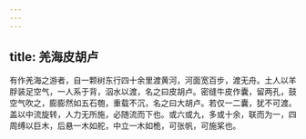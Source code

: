 ```yaml
---
---
---
```

title: 羌海皮胡卢
---



有作羌海之游者，自一颗树东行四十余里渡黄河，河面宽百步，渡无舟。土人以羊脬装足空气，一人系于背，泅水以渡，名之曰皮胡卢。密缝牛皮作囊，留两孔，鼓空气吹之，膨膨然如五石匏，重载不沉，名之曰大胡卢。若仅一二囊，犹不可渡。盖以中流旋转，人力无所施，必随流而下也。或六或九，多或十余，联而为一，四周缚以巨木，后悬一木如舵，中立一木如桅，可张帆，可施桨也。